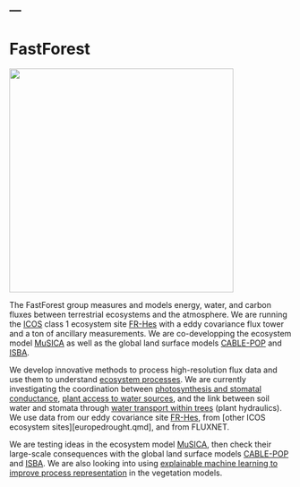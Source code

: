 ---
---

# FastForest

![](/images/run_forest_run_www.tenstickers-indonesia.com.png){fig-align="center" width="400"}

The FastForest group measures and models energy, water, and carbon fluxes between terrestrial ecosystems and the atmosphere. We are running the [ICOS](https://www.icos-cp.eu) class 1 ecosystem site [FR-Hes](fr-hes.qmd) with a eddy covariance flux tower and a ton of ancillary measurements. We are co-developping the ecosystem model [MuSICA](https://ecofun.ispa.bordeaux.inrae.fr/index.php/musica-model/) as well as the global land surface models [CABLE-POP](https://cable.readthedocs.io/en/latest/) and [ISBA](http://www.umr-cnrm.fr/spip.php?article146).

We develop innovative methods to process high-resolution flux data and use them to understand [ecosystem processes](europedrought.qmd). We are currently investigating the coordination between [photosynthesis and stomatal conductance](slowstom.qmd), [plant access to water sources](taw-tree.qmd), and the link between soil water and stomata through [water transport within trees](phydraucc.qmd) (plant hydraulics). We use data from our eddy covariance site [FR-Hes](fr-hes.qmd), from [other ICOS ecosystem sites][europedrought.qmd], and from FLUXNET.

We are testing ideas in the ecosystem model [MuSICA](https://ecofun.ispa.bordeaux.inrae.fr/index.php/musica-model/), then check their large-scale consequences with the global land surface models [CABLE-POP](https://cable.readthedocs.io/en/latest/) and [ISBA](http://www.umr-cnrm.fr/spip.php?article146). We are also looking into using [explainable machine learning to improve process representation](lsmxai.qmd) in the vegetation models.
